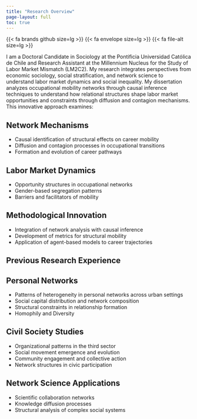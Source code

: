 ```yaml
---
title: "Research Overview"
page-layout: full
toc: true
---
```


::: {.about-page}
::: {.about-links}
{{< fa brands github size=lg >}}
{{< fa envelope size=lg >}}
{{< fa file-alt size=lg >}}
:::

::: {.overview-section}
I am a Doctoral Candidate in Sociology at the Pontificia Universidad Católica de Chile and Research Assistant at the Millennium Nucleus for the Study of Labor Market Mismatch (LM2C2). My research integrates perspectives from economic sociology, social stratification, and network science to understand labor market dynamics and social inequality. My dissertation analyzes occupational mobility networks through causal inference techniques to understand how relational structures shape labor market opportunities and constraints through diffusion and contagion mechanisms. This innovative approach examines:
:::

::: {.research-grid}
::: {.research-box}
## Network Mechanisms

- Causal identification of structural effects on career mobility
- Diffusion and contagion processes in occupational transitions
- Formation and evolution of career pathways
:::

::: {.research-box}
## Labor Market Dynamics

- Opportunity structures in occupational networks
- Gender-based segregation patterns
- Barriers and facilitators of mobility
:::

::: {.research-box}
## Methodological Innovation

- Integration of network analysis with causal inference
- Development of metrics for structural mobility
- Application of agent-based models to career trajectories
:::
:::

::: {.section-title}
# Previous Research Experience
:::

::: {.research-grid}
::: {.research-box}
## Personal Networks

- Patterns of heterogeneity in personal networks across urban settings
- Social capital distribution and network composition
- Structural constraints in relationship formation
- Homophily and Diversity
:::

::: {.research-box}
## Civil Society Studies

- Organizational patterns in the third sector
- Social movement emergence and evolution
- Community engagement and collective action
- Network structures in civic participation
:::

::: {.research-box}
## Network Science Applications

- Scientific collaboration networks
- Knowledge diffusion processes
- Structural analysis of complex social systems
:::
:::
:::
